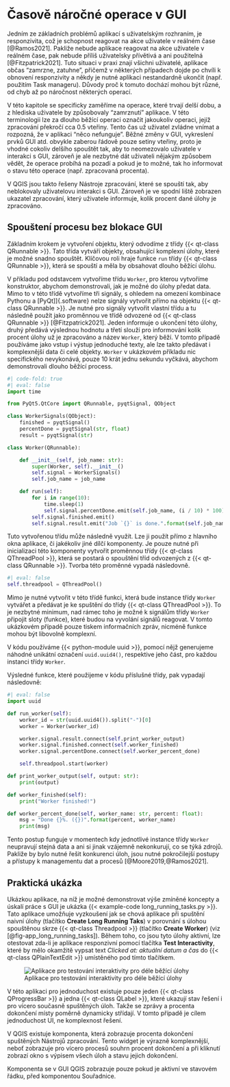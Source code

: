 # Časově náročné operace v GUI

[Jedním]{.border} ze základních problémů aplikací s uživatelským rozhraním, je responzivita, což je schopnost reagovat na akce uživatele v reálném čase [@Ramos2021]. Pakliže nebude aplikace reagovat na akce uživatele v reálném čase, pak nebude příliš uživatelsky přívětivá a ani použitelná [@Fitzpatrick2021]. Tuto situaci v praxi znají všichni uživatelé, aplikace občas "zamrzne, zatuhne", přičemž v některých případech dojde po chvíli k obnovení responzivity a někdy je nutné aplikaci nestandardně ukončit (např. použitím [Task manageru]{.settings}). Důvody proč k tomuto dochází mohou být různé, od chyb až po náročnost některých operací.

V této kapitole se specificky zaměříme na operace, které trvají delší dobu, a z hlediska uživatele by způsobovaly "zamrznutí" aplikace. V této terminologii lze za dlouho běžící operaci označit jakoukoliv operaci, jejíž zpracování překročí cca 0.5 vteřiny. Tento čas už uživatel zvládne vnímat a rozpozná, že v aplikaci "něco nefunguje". Běžné změny v GUI, vykreslení prvků GUI atd. obvykle zaberou řádově pouze setiny vteřiny, proto je vhodné cokoliv delšího spouštět tak, aby to neomezovalo uživatele v interakci s GUI, zároveň je ale nezbytné dát uživateli nějakým způsobem vědět, že operace probíhá na pozadí a pokud je to možné, tak ho informovat o stavu této operace (např. zpracovaná procenta). 

:::{.qgis}
V QGIS jsou takto řešeny [Nástroje zpracování]{.settings}, které se spouští tak, aby neblokovaly uživatelovu interakci s GUI. Zároveň je ve spodní liště zobrazen ukazatel zpracování, který uživatele informuje, kolik procent dané úlohy je zpracováno.
:::


## Spouštení procesu bez blokace GUI

Základním krokem je vytvoření objektu, který odvodíme z třídy {{< qt-class QRunnable >}}. Tato třída vytváří objekty, obsahující komplexní úlohy, které je možné snadno spouštět. Klíčovou roli hraje funkce `run` třídy {{< qt-class QRunnable >}}, která se spouští a měla by obsahovat dlouho běžící úlohu.

V příkladu pod odstavcem vytvoříme třídu `Worker`, pro kterou vytvoříme konstruktor, abychom demonstrovali, jak je možné do úlohy předat data. Mimo to v této třídě vytvoříme tři signály, s ohledem na omezení kombinace [Pythonu]{.software} a [PyQt]]{.software} nelze signály vytvořit přímo na objektu {{< qt-class QRunnable >}}. Je nutné pro signály vytvořit vlastní třídu a tu následně použít jako proměnnou ve třídě odvozené od {{< qt-class QRunnable >}} [@Fitzpatrick2021]. Jeden informuje o ukončení této úlohy, druhý předává výslednou hodnotu a třetí slouží pro informování kolik procent úlohy už je zpracováno a název `Worker`, který běží. V tomto případě používáme jako vstup i výstup jednoduché texty, ale lze takto předávat i komplexnější data či celé objekty. `Worker` v ukázkovém příkladu nic specifického nevykonává, pouze 10 krát jednu sekundu vyčkává, abychom demonstrovali dlouho běžící process.

```python
#| code-fold: true
#| eval: false
import time

from PyQt5.QtCore import QRunnable, pyqtSignal, QObject

class WorkerSignals(QObject):
    finished = pyqtSignal()
    percentDone = pyqtSignal(str, float)
    result = pyqtSignal(str)

class Worker(QRunnable):

    def __init__(self, job_name: str):
        super(Worker, self).__init__()
        self.signal = WorkerSignals()
        self.job_name = job_name

    def run(self):
        for i in range(10):
            time.sleep(1)
            self.signal.percentDone.emit(self.job_name, (i / 10) * 100)
        self.signal.finished.emit()
        self.signal.result.emit("Job `{}` is done.".format(self.job_name))
```

Tuto vytvořenou třídu může následně využít. Lze ji použít přímo z hlavního okna aplikace, či jakékoliv jiné dílčí komponenty. Je pouze nutné při inicializaci této komponenty vytvořit proměnnou třídy {{< qt-class QThreadPool >}}, která se postará o spouštění tříd odvozených z {{< qt-class QRunnable >}}. Tvorba této proměnné vypadá následovně. 

```python
#| eval: false
self.threadpool = QThreadPool()
```

Mimo je nutné vytvořit v této třídě funkci, která bude instance třídy `Worker` vytvářet a předávat je ke spuštění do třídy {{< qt-class QThreadPool >}}. To je nezbytné minimum, nad rámec toho je možné k signálům třídy `Worker` připojit sloty (funkce), které budou na vyvolání signálů reagovat. V tomto ukázkovém případě pouze tiskem informačních zpráv, nicméně funkce mohou být libovolně komplexní.

V kódu používáme {{< python-module uuid >}}, pomocí nějž generujeme náhodné unikátní označení `uuid.uuid4()`, respektive jeho část, pro každou instanci třídy `Worker`.

Výsledné funkce, které použijeme v kódu příslušné třídy, pak vypadají následovně:

```python
#| eval: false
import uuid

def run_worker(self):
    worker_id = str(uuid.uuid4()).split("-")[0]
    worker = Worker(worker_id)

    worker.signal.result.connect(self.print_worker_output)
    worker.signal.finished.connect(self.worker_finished)
    worker.signal.percentDone.connect(self.worker_percent_done)

    self.threadpool.start(worker)

def print_worker_output(self, output: str):
    print(output)

def worker_finished(self):
    print("Worker finished!")

def worker_percent_done(self, worker_name: str, percent: float):
    msg = "Done {}%. ({})".format(percent, worker_name)
    print(msg)
```

Tento postup funguje v momentech kdy jednotlivé instance třídy `Worker` neupravují stejná data a ani si jinak vzájemně nekonkurují, co se týká zdrojů. Pakliže by bylo nutné řešit konkurenci úloh, jsou nutné pokročilejší postupy a přístupy k managementu dat a procesů [@Moore2019,@Ramos2021].

## Praktická ukázka

Ukázkou aplikace, na níž je možné demonstrovat výše zmíněné koncepty a úskalí práce s GUI je ukázka {{< example-code long_running_tasks.py >}}. Tato aplikace umožňuje vyzkoušení jak se chová aplikace při spuštění naivní úlohy (tlačítko **Create Long Running Taks**) v porovnání s úlohou spouštěnou skrze {{< qt-class Threadpool >}} (tlačítko **Create Worker**) (viz [@fig-app_long_running_tasks]). Během toho, co jsou tyto úlohy aktivní, lze otestovat zda-li je aplikace responzivní pomocí tlačítka **Test Interactivity**, které by mělo okamžitě vypsat text _Clicked at: aktuální datum a čas_ do {{< qt-class QPlainTextEdit >}} umístěného pod tímto tlačítkem.

![Aplikace pro testování interaktivity pro déle běžící úlohy](./figures/app_long_running_task.png){#fig-app_long_running_tasks fig-align="center"}

V této aplikaci pro jednoduchost existuje pouze jeden {{< qt-class QProgressBar >}} a jedna {{< qt-class QLabel >}}, které ukazují stav řešení i pro vícero současně spuštěných úloh. Takže se zprávy a procenta dokončení místy poměrně dynamicky střídají. V tomto případě je cílem jednoduchost UI, ne komplexnost řešení.

:::{.qgis}
V QGIS existuje komponenta, která zobrazuje procenta dokončení spuštěných [Nástrojů zpracování]{.settings}. Tento widget je výrazně komplexnější, neboť zobrazuje pro vícero procesů souhrn procent dokončení a při kliknutí zobrazí okno s výpisem všech úloh a stavu jejich dokončení.

Komponenta se v GUI QGIS zobrazuje pouze pokud je aktivní ve stavovém řádku, před komponentou [Souřadnice]{.settings}.
:::
